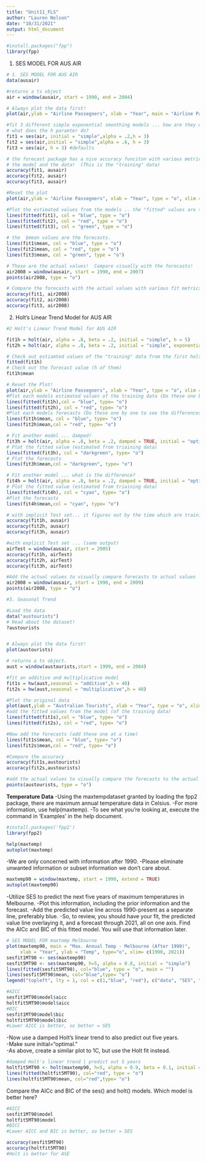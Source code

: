 ```yaml
---
title: "Unit11_FLS"
author: "Lauren Nelson"
date: "10/31/2021"
output: html_document
---
```


```r
#install.packages("fpp")
library(fpp)
```

1. SES MODEL FOR AUS AIR 

```r

# 1. SES MODEL FOR AUS AIR 
data(ausair)

#returns a ts object
air = window(ausair, start = 1990, end = 2004)

# Always plot the data first! 
plot(air,ylab = "Airline Passegners", xlab = "Year", main = "Airline Passengers")

#fit 3 different simple exponential smoothing models ... how are they different?
# what does the h paramter do? 
fit1 = ses(air, initial = "simple",alpha = .2,h = 3)
fit2 = ses(air,initial = "simple",alpha = .6, h = 3)
fit3 = ses(air, h = 3) #defaults

# the forecast package has a nice accuracy funciton with various metrics just pass it the 
# the model and the data!  (This is the "training" data)
accuracy(fit1, ausair)
accuracy(fit2, ausair)
accuracy(fit3, ausair)

#Reset the plot
plot(air,ylab = "Airline Passegners", xlab = "Year", type = "o", xlim = c(1990, 2008),ylim = c(15,50), main = "Airline Passengers")

#Plot the estimated values from the models .. the "fitted" values are the training values.
lines(fitted(fit1), col = "blue", type = "o")
lines(fitted(fit2), col = "red", type = "o")
lines(fitted(fit3), col = "green", type = "o")

# the  $mean values are the forecasts.
lines(fit1$mean, col = "blue", type = "o")
lines(fit2$mean, col = "red", type = "o")
lines(fit3$mean, col = "green", type = "o")

# These are the actual values!  Compare visually with the forecasts!
air2008 = window(ausair, start = 1990, end = 2007)
points(air2008, type = "o")

# Compare the forecasts with the actual values with various fit metrics.  
accuracy(fit1, air2008)
accuracy(fit2, air2008)
accuracy(fit3, air2008)

```

2. Holt's Linear Trend Model for AUS AIR

```r

#2 Holt's Linear Trend Model for AUS AIR

fit1h = holt(air, alpha = .8, beta = .2, initial = "simple", h = 5)
fit2h = holt(air, alpha = .8, beta = .2, initial = "simple", exponential = TRUE, h = 5)

# Check out estiamted values of the "training" data from the first holt model 
fitted(fit1h)
# Check out the forecast value (h of them)
fit1h$mean

# Reset the Plot!
plot(air,ylab = "Airline Passegners", xlab = "Year", type = "o", xlim = c(1990, 2009),ylim = c(15,60))
#Plot each models estimated values of the training data (Do these one by one to see the differences)
lines(fitted(fit1h),col = "blue", type= "o")
lines(fitted(fit2h), col = "red", type= "o")
#Plot each models forecasts (Do these one by one to see the differences)
lines(fit1h$mean, col = "blue", type= "o")
lines(fit2h$mean,col = "red", type= "o")

# Fit another model ... damped!  
fit3h = holt(air, alpha = .8, beta = .2, damped = TRUE, initial = "optimal", h = 5)
# Plot the fitted value (estimated from triaining data)
lines(fitted(fit3h), col = "darkgreen", type= "o")
# Plot the forecasts
lines(fit3h$mean,col = "darkgreen", type= "o")

# Fit another model ... what is the difference?  
fit4h = holt(air, alpha = .8, beta = .2, damped = TRUE, initial = "optimal", exponential = TRUE, h = 5)
# Plot the fitted value (estimated from triaining data)
lines(fitted(fit4h), col = "cyan", type= "o")
#Plot the forecasts
lines(fit4h$mean,col = "cyan", type= "o")

# with implicit Test set... it figures out by the time which are training and which are test. 
accuracy(fit1h, ausair)
accuracy(fit2h, ausair)
accuracy(fit3h, ausair)

#with explicit Test set ... (same output)
airTest = window(ausair, start = 2005)
accuracy(fit1h, airTest)
accuracy(fit2h, airTest)
accuracy(fit3h, airTest)

#Add the actual values to visually compare forecasts to actual values
air2008 = window(ausair, start = 1990, end = 2009)
points(air2008, type = "o")

```

```r

#3. Seasonal Trend

#Load the data
data("austourists")
# Read about the dataset!
?austourists


# Always plot the data first!
plot(austourists)

# returns a ts object.  
aust = window(austourists,start = 1999, end = 2004)

#fit an additive and multiplicative model
fit1s = hw(aust,seasonal = "additive",h = 40)
fit2s = hw(aust,seasonal = "multiplicative",h = 40)

#Plot the original data
plot(aust,ylab = "Australian Tourists", xlab = "Year", type = "o", xlim = c(1999, 2014),ylim = c(15,60))
#add the fitted values from the model (of the training data)
lines(fitted(fit1s),col = "blue", type= "o")
lines(fitted(fit2s), col = "red", type= "o")

#Now add the forecasts (add these one at a time)
lines(fit1s$mean, col = "blue", type= "o")
lines(fit2s$mean,col = "red", type= "o")

#Compare the accuracy
accuracy(fit1s,austourists)
accuracy(fit2s,austourists)

#add the actual values to visually compare the forecasts to the actual values. 
points(austourists, type = "o")

```

**Temperature Data** 
-Using the maxtempdataset granted by loading the fpp2 package, there are maximum annual temperature data in Celsius.
-For more information, use help(maxtemp).
-To see what you're looking at, execute the command in 'Examples' in the help document.

```r
#install.packages('fpp2')
library(fpp2)

help(maxtemp)
autoplot(maxtemp)
```

-We are only concerned with information after 1990.
-Please eliminate unwanted information or subset information we don't care about.

```r

maxtemp90 = window(maxtemp, start = 1990, extend = TRUE)
autoplot(maxtemp90)
```

-Utilize SES to predict the next five years of maximum temperatures in Melbourne.
-Plot this information, including the prior information and the forecast. 
-Add the predicted value line across 1990-present as a separate line, preferably blue.
-So, to review, you should have your fit, the predicted value line overlaying it, and a forecast through 2021, all on one axis. Find the AICc and BIC of this fitted model. You will use that information later.

```r
# SES MODEL FOR maxtemp Melbourne
plot(maxtemp90, main = "Max. Annual Temp - Melbourne (After 1990)", 
     xlab = "Year", ylab = "Temp", type="o", xlim= c(1990, 2021)) 
sesfit1MT90 <- ses(maxtemp90)
sesfit5MT90 <- ses(maxtemp90, h=5, alpha = 0.8, initial = "simple")
lines(fitted(sesfit5MT90), col="blue", type = "o", main = "")
lines(sesfit5MT90$mean, col="blue",type= "o")
legend("topleft", lty = 1, col = c(1,"blue", "red"), c("data", "SES", "Holt"), pch=1)

#AICC 
sesfit1MT90$model$aicc
holtfit5MT90$model$aicc
#BIC
sesfit1MT90$model$bic
holtfit5MT90$model$bic
#Lower AICC is better, so better = SES
```

-Now use a damped Holt’s linear trend to also predict out five years.  
-Make sure initial=“optimal.”  
-As above, create a similar plot to 1C, but use the Holt fit instead.


```r
#damped Holt's linear trend | predict out 5 years
holtfit5MT90 <- holt(maxtemp90, h=5, alpha = 0.9, beta = 0.1, initial = "optimal", damped = TRUE) 
lines(fitted(holtfit5MT90), col="red", type = "o")
lines(holtfit5MT90$mean, col="red",type= "o")
```

Compare the AICc and BIC of the ses() and holt() models.  Which model is better here?

```r
#AICC 
sesfit1MT90$model
holtfit5MT90$model
#BICC
#Lower AICC and BIC is better, so better = SES
```

```r
accuracy(sesfit5MT90)
accuracy(holtfit5MT90)
#Holt is better for ASE
```


